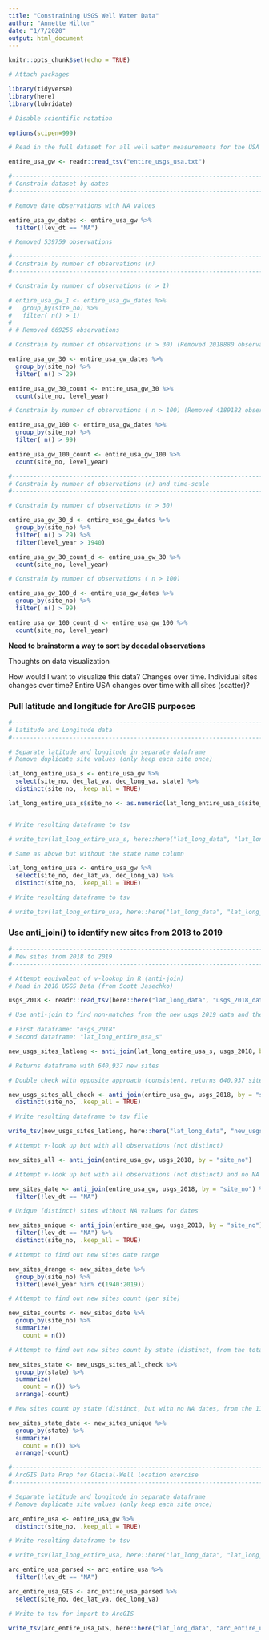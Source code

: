 ```yaml
---
title: "Constraining USGS Well Water Data"
author: "Annette Hilton"
date: "1/7/2020"
output: html_document
---
```


```r
knitr::opts_chunk$set(echo = TRUE)
```

```r
# Attach packages

library(tidyverse)
library(here)
library(lubridate)

# Disable scientific notation 

options(scipen=999)

```

```r

# Read in the full dataset for all well water measurements for the USA 

entire_usa_gw <- readr::read_tsv("entire_usgs_usa.txt")

```

```r
#----------------------------------------------------------------------------------------------------------
# Constrain dataset by dates 
#----------------------------------------------------------------------------------------------------------

# Remove date observations with NA values 

entire_usa_gw_dates <- entire_usa_gw %>% 
  filter(!lev_dt == "NA")

# Removed 539759 observations


```

```r
#--------------------------------------------------------------------------------------------------------
# Constrain by number of observations (n) 
#--------------------------------------------------------------------------------------------------------

# Constrain by number of observations (n > 1) 

# entire_usa_gw_1 <- entire_usa_gw_dates %>% 
#   group_by(site_no) %>% 
#   filter( n() > 1)
# 
# # Removed 669256 observations 

# Constrain by number of observations (n > 30) (Removed 2018880 observations)

entire_usa_gw_30 <- entire_usa_gw_dates %>%
  group_by(site_no) %>%
  filter( n() > 29)

entire_usa_gw_30_count <- entire_usa_gw_30 %>%
  count(site_no, level_year)

# Constrain by number of observations ( n > 100) (Removed 4189182 observations)

entire_usa_gw_100 <- entire_usa_gw_dates %>%
  group_by(site_no) %>%
  filter( n() > 99)

entire_usa_gw_100_count <- entire_usa_gw_100 %>%
  count(site_no, level_year)

```



```r
#--------------------------------------------------------------------------------------------------------
# Constrain by number of observations (n) and time-scale 
#--------------------------------------------------------------------------------------------------------

# Constrain by number of observations (n > 30) 

entire_usa_gw_30_d <- entire_usa_gw_dates %>% 
  group_by(site_no) %>% 
  filter( n() > 29) %>% 
  filter(level_year > 1940)

entire_usa_gw_30_count_d <- entire_usa_gw_30 %>% 
  count(site_no, level_year)

# Constrain by number of observations ( n > 100) 

entire_usa_gw_100_d <- entire_usa_gw_dates %>% 
  group_by(site_no) %>% 
  filter( n() > 99) 

entire_usa_gw_100_count_d <- entire_usa_gw_100 %>% 
  count(site_no, level_year)
```


**Need to brainstorm a way to sort by decadal observations**

Thoughts on data visualization 

How would I want to visualize this data? 
Changes over time. Individual sites changes over time? Entire USA changes over time with all sites (scatter)? 

### Pull latitude and longitude for ArcGIS purposes 

```r
#---------------------------------------------------------------------------------------------------------
# Latitude and Longitude data
#---------------------------------------------------------------------------------------------------------

# Separate latitude and longitude in separate dataframe 
# Remove duplicate site values (only keep each site once)

lat_long_entire_usa_s <- entire_usa_gw %>% 
  select(site_no, dec_lat_va, dec_long_va, state) %>% 
  distinct(site_no, .keep_all = TRUE)

lat_long_entire_usa_s$site_no <- as.numeric(lat_long_entire_usa_s$site_no)


# Write resulting dataframe to tsv 

# write_tsv(lat_long_entire_usa_s, here::here("lat_long_data", "lat_long_entire_usa_s.txt"))

# Same as above but without the state name column 

lat_long_entire_usa <- entire_usa_gw %>% 
  select(site_no, dec_lat_va, dec_long_va) %>% 
  distinct(site_no, .keep_all = TRUE) 

# Write resulting dataframe to tsv 

# write_tsv(lat_long_entire_usa, here::here("lat_long_data", "lat_long_entire_usa.txt"))

```

### Use anti_join() to identify new sites from 2018 to 2019 

```r
#---------------------------------------------------------------------------------------------------------
# New sites from 2018 to 2019 
#---------------------------------------------------------------------------------------------------------

# Attempt equivalent of v-lookup in R (anti-join)
# Read in 2018 USGS Data (from Scott Jasechko) 

usgs_2018 <- readr::read_tsv(here::here("lat_long_data", "usgs_2018_data.txt"))

# Use anti-join to find non-matches from the new usgs 2019 data and the usgs 2018 data (new sites) 

# First dataframe: "usgs_2018" 
# Second dataframe: "lat_long_entire_usa_s"

new_usgs_sites_latlong <- anti_join(lat_long_entire_usa_s, usgs_2018, by = "site_no")

# Returns dataframe with 640,937 new sites 

# Double check with opposite approach (consistent, returns 640,937 sites)

new_usgs_sites_all_check <- anti_join(entire_usa_gw, usgs_2018, by = "site_no") %>% 
  distinct(site_no, .keep_all = TRUE)

# Write resulting dataframe to tsv file 

write_tsv(new_usgs_sites_latlong, here::here("lat_long_data", "new_usgs_sites.txt"))

```

```r

# Attempt v-look up but with all observations (not distinct) 

new_sites_all <- anti_join(entire_usa_gw, usgs_2018, by = "site_no") 

# Attempt v-look up but with all observations (not distinct) and no NA date values 

new_sites_date <- anti_join(entire_usa_gw, usgs_2018, by = "site_no") %>% 
  filter(!lev_dt == "NA")

# Unique (distinct) sites without NA values for dates 

new_sites_unique <- anti_join(entire_usa_gw, usgs_2018, by = "site_no") %>% 
  filter(!lev_dt == "NA") %>% 
  distinct(site_no, .keep_all = TRUE)

# Attempt to find out new sites date range 

new_sites_drange <- new_sites_date %>% 
  group_by(site_no) %>% 
  filter(level_year %in% c(1940:2019))

# Attempt to find out new sites count (per site)

new_sites_counts <- new_sites_date %>% 
  group_by(site_no) %>% 
  summarize(
    count = n())

# Attempt to find out new sites count by state (distinct, from the total 640937 sites)

new_sites_state <- new_usgs_sites_all_check %>% 
  group_by(state) %>% 
  summarize(
    count = n()) %>% 
  arrange(-count)

# New sites count by state (distinct, but with no NA dates, from the 119500 sites) 

new_sites_state_date <- new_sites_unique %>% 
  group_by(state) %>% 
  summarize(
    count = n()) %>% 
  arrange(-count)

```

```r
#---------------------------------------------------------------------------------------------------------
# ArcGIS Data Prep for Glacial-Well location exercise 
#---------------------------------------------------------------------------------------------------------

# Separate latitude and longitude in separate dataframe 
# Remove duplicate site values (only keep each site once)

arc_entire_usa <- entire_usa_gw %>% 
  distinct(site_no, .keep_all = TRUE) 

# Write resulting dataframe to tsv 

# write_tsv(lat_long_entire_usa, here::here("lat_long_data", "lat_long_entire_usa.txt"))

arc_entire_usa_parsed <- arc_entire_usa %>% 
  filter(!lev_dt == "NA") 

arc_entire_usa_GIS <- arc_entire_usa_parsed %>% 
  select(site_no, dec_lat_va, dec_long_va) 

# Write to tsv for import to ArcGIS 

write_tsv(arc_entire_usa_GIS, here::here("lat_long_data", "arc_entire_usa_glacial.txt"))
```


